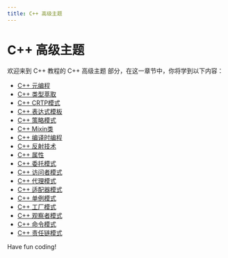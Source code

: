 ```yaml
---
title: C++ 高级主题
---
```


# C++ 高级主题

欢迎来到 C++ 教程的 C++ 高级主题 部分，在这一章节中，你将学到以下内容：

- [C++ 元编程](./0-cpp-metaprogramming.mdx)
- [C++ 类型萃取](./1-cpp-type-extraction.mdx)
- [C++ CRTP模式](./2-cppcrtp-mode.mdx)
- [C++ 表达式模板](./3-cpp-expression-template.mdx)
- [C++ 策略模式](./4-cpp-strategy-pattern.mdx)
- [C++ Mixin类](./5-cppmixin-class.mdx)
- [C++ 编译时编程](./6-cpp-compile-time-programming.mdx)
- [C++ 反射技术](./7-cpp-reflection-technology.mdx)
- [C++ 属性](./8-cpp-attributes.mdx)
- [C++ 委托模式](./9-cpp-delegation-mode.mdx)
- [C++ 访问者模式](./10-cpp-visitor-pattern.mdx)
- [C++ 代理模式](./11-cpp-proxy-mode.mdx)
- [C++ 适配器模式](./12-cpp-adapter-pattern.mdx)
- [C++ 单例模式](./13-cpp-singleton-pattern.mdx)
- [C++ 工厂模式](./14-cpp-factory-pattern.mdx)
- [C++ 观察者模式](./15-cpp-observer-pattern.mdx)
- [C++ 命令模式](./16-cpp-command-mode.mdx)
- [C++ 责任链模式](./17-cpp-chain-of-responsibility-pattern.mdx)

Have fun coding!